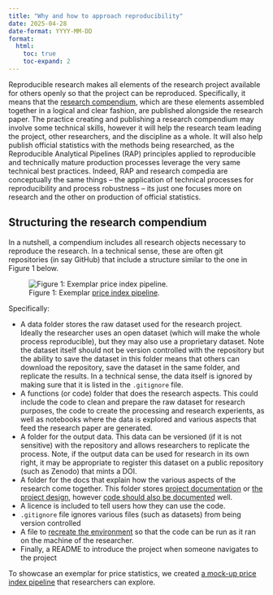 ```yaml
---
title: "Why and how to approach reproducibility"
date: 2025-04-28
date-format: YYYY-MM-DD
format:
  html:
    toc: true
    toc-expand: 2
---
```


Reproducible research makes all elements of the research project available for others openly so that the project can be reproduced. Specifically, it means that the [research compendium](https://book.the-turing-way.org/reproducible-research/compendia), which are these elements assembled together in a logical and clear fashion, are published alongside the research paper. The practice creating and publishing a research compendium may involve some technical skills, however it will help the research team leading the project, other researchers, and the discipline as a whole. It will also help publish official statistics with the methods being researched, as the Reproducible Analytical Pipelines (RAP) principles applied to reproducible and technically mature production processes leverage the very same technical best practices. Indeed, RAP and research compedia are conceptually the same things – the application of technical processes for reproducibility and process robustness -- its just one focuses more on research and the other on production of official statistics.

## Structuring the research compendium

In a nutshell, a compendium includes all research objects necessary to reproduce the research. In a technical sense, these are often git repositories (in say GitHub) that include a structure similar to the one in Figure 1 below.

![Figure 1: Exemplar [price index pipeline](https://github.com/UN-Task-Team-for-Scanner-Data/price-index-pipeline).](/docs/images/price-stats-exemplar.svg)

Specifically:

-   A data folder stores the raw dataset used for the research project. Ideally the researcher uses an open dataset (which will make the whole process reproducible), but they may also use a proprietary dataset. Note the dataset itself should not be version controlled with the repository but the ability to save the dataset in this folder means that others can download the repository, save the dataset in the same folder, and replicate the results. In a technical sense, the data itself is ignored by making sure that it is listed in the `.gitignore` file.
-   A functions (or code) folder that does the research aspects. This could include the code to clean and prepare the raw dataset for research purposes, the code to create the processing and research experients, as well as notebooks where the data is explored and various aspects that feed the research paper are generated.
-   A folder for the output data. This data can be versioned (if it is not sensitive) with the repository and allows researchers to replicate the process. Note, if the output data can be used for research in its own right, it may be appropriate to register this dataset on a public repository (such as Zenodo) that mints a DOI.
-   A folder for the docs that explain how the various aspects of the research come together. This folder stores [project documentation](https://book.the-turing-way.org/reproducible-research/code-documentation/code-documentation-project) or [the project design](https://book.the-turing-way.org/project-design/pd-overview), however [code should also be documented](https://book.the-turing-way.org/reproducible-research/code-documentation/code-documentation-code) well.
-   A licence is included to tell users how they can use the code.
-   `.gitignore` file ignores various files (such as datasets) from being version controlled
-   A file to [recreate the environment](https://book.the-turing-way.org/reproducible-research/renv) so that the code can be run as it ran on the machine of the researcher.
-   Finally, a README to introduce the project when someone navigates to the project

To showcase an exemplar for price statistics, we created [a mock-up price index pipeline](https://github.com/UN-Task-Team-for-Scanner-Data/price-index-pipeline) that researchers can explore.